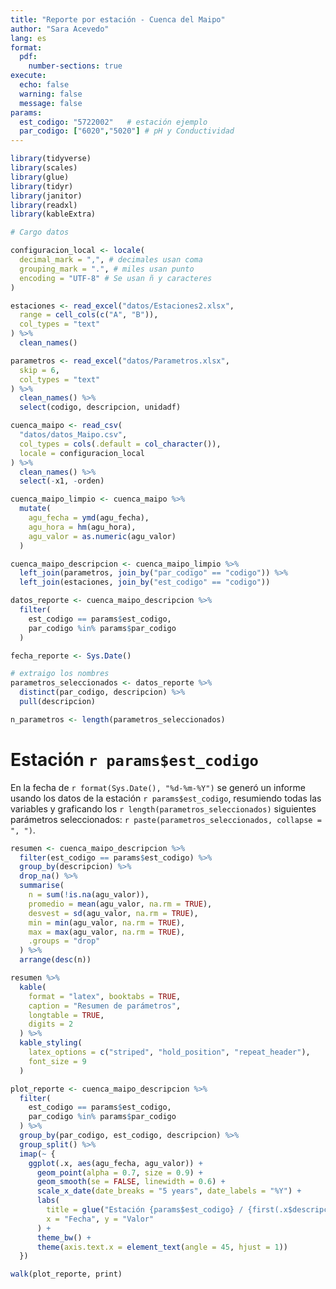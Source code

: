 ```yaml
---
title: "Reporte por estación - Cuenca del Maipo"
author: "Sara Acevedo"
lang: es
format:
  pdf:
    number-sections: true
execute:
  echo: false
  warning: false
  message: false
params:
  est_codigo: "5722002"   # estación ejemplo
  par_codigo: ["6020","5020"] # pH y Conductividad
---
```


```r
library(tidyverse)
library(scales)
library(glue)
library(tidyr)
library(janitor)
library(readxl)
library(kableExtra)

# Cargo datos

configuracion_local <- locale(
  decimal_mark = ",", # decimales usan coma
  grouping_mark = ".", # miles usan punto
  encoding = "UTF-8" # Se usan ñ y caracteres
)

estaciones <- read_excel("datos/Estaciones2.xlsx",
  range = cell_cols(c("A", "B")),
  col_types = "text"
) %>%
  clean_names()

parametros <- read_excel("datos/Parametros.xlsx",
  skip = 6,
  col_types = "text"
) %>%
  clean_names() %>%
  select(codigo, descripcion, unidadf)

cuenca_maipo <- read_csv(
  "datos/datos_Maipo.csv",
  col_types = cols(.default = col_character()),
  locale = configuracion_local
) %>%
  clean_names() %>%
  select(-x1, -orden)

cuenca_maipo_limpio <- cuenca_maipo %>%
  mutate(
    agu_fecha = ymd(agu_fecha),
    agu_hora = hm(agu_hora),
    agu_valor = as.numeric(agu_valor)
  )

cuenca_maipo_descripcion <- cuenca_maipo_limpio %>%
  left_join(parametros, join_by("par_codigo" == "codigo")) %>%
  left_join(estaciones, join_by("est_codigo" == "codigo"))
```

```r
datos_reporte <- cuenca_maipo_descripcion %>%
  filter(
    est_codigo == params$est_codigo,
    par_codigo %in% params$par_codigo
  )

fecha_reporte <- Sys.Date()

# extraigo los nombres
parametros_seleccionados <- datos_reporte %>%
  distinct(par_codigo, descripcion) %>%
  pull(descripcion)

n_parametros <- length(parametros_seleccionados)
```
# Estación `r params$est_codigo`
En la fecha de `r format(Sys.Date(), "%d-%m-%Y")` se generó un informe usando los datos
de la estación `r params$est_codigo`, resumiendo todas las variables y graficando los
`r length(parametros_seleccionados)` siguientes parámetros seleccionados:
`r paste(parametros_seleccionados, collapse = ", ")`.

```r
resumen <- cuenca_maipo_descripcion %>%
  filter(est_codigo == params$est_codigo) %>% 
  group_by(descripcion) %>%
  drop_na() %>%
  summarise(
    n = sum(!is.na(agu_valor)),
    promedio = mean(agu_valor, na.rm = TRUE),
    desvest = sd(agu_valor, na.rm = TRUE),
    min = min(agu_valor, na.rm = TRUE),
    max = max(agu_valor, na.rm = TRUE),
    .groups = "drop"
  ) %>%
  arrange(desc(n))

resumen %>%
  kable(
    format = "latex", booktabs = TRUE,
    caption = "Resumen de parámetros",
    longtable = TRUE,
    digits = 2
  ) %>%
  kable_styling(
    latex_options = c("striped", "hold_position", "repeat_header"),
    font_size = 9
  )
```

```r
plot_reporte <- cuenca_maipo_descripcion %>%
  filter(
    est_codigo == params$est_codigo,
    par_codigo %in% params$par_codigo
  ) %>%
  group_by(par_codigo, est_codigo, descripcion) %>%
  group_split() %>%
  imap(~ {
    ggplot(.x, aes(agu_fecha, agu_valor)) +
      geom_point(alpha = 0.7, size = 0.9) +
      geom_smooth(se = FALSE, linewidth = 0.6) +
      scale_x_date(date_breaks = "5 years", date_labels = "%Y") +
      labs(
        title = glue("Estación {params$est_codigo} / {first(.x$descripcion)}"),
        x = "Fecha", y = "Valor"
      ) +
      theme_bw() +
      theme(axis.text.x = element_text(angle = 45, hjust = 1))
  })

walk(plot_reporte, print)
```
